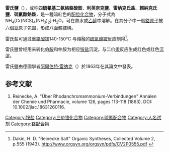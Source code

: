 {{Chembox
|   Name = 雷氏盐
|   ImageFile =Reinecke's salt V1.svg
|   ImageFile2 = Reinecke%27s-salt.jpg
|   ImageName = 
|   IUPACName = Chromate(1-), diaminetetrakis-<br />(thiocyanato-N)-, ammonium, (OC-6-11)-
|   OtherNames = 四硫氰基二氨络铬酸铵、利英纳克盐、雷氏盐、硫氰酸铬铵、雷纳克氏盐
| Section1 = {{Chembox Identifiers
| InChI = 1/4CNS.Cr.3H3N.H2O/c4*2-1-3;;;;;/h;;;;;3*1H3;1H2/q4*-1;+3;;;;/p+1/rC4H6CrN6S4.H3N.H2O/c6-5(7,8-1-12,9-2-13,10-3-14)11-4-15;;/h6-7H3;1H3;1H2/q-1;;/p+1
| InChIKey = GXUDINOISGOIAV-JJHXSEQHAU
| SMILES = [NH4+].S=C=N/[Cr-3]([NH3+])([NH3+])(/N=C=S)(/N=C=S)/N=C=S.O
| StdInChI_Ref = {{stdinchicite|correct|chemspider}}
| StdInChI = 1S/4CNS.Cr.3H3N.H2O/c4*2-1-3;;;;;/h;;;;;3*1H3;1H2/q4*-1;+3;;;;/p+1
| StdInChIKey_Ref = {{stdinchicite|correct|chemspider}}
| StdInChIKey = GXUDINOISGOIAV-UHFFFAOYSA-O
| CASNo_Ref = {{cascite|changed|??}}
| CASNo = 13573-16-5
| ChemSpiderID_Ref = {{chemspidercite|correct|chemspider}}
| ChemSpiderID =21106473 
| RTECS = na
  }}
| Section2 = {{Chembox Properties
|   Formula = C<sub>4</sub>H<sub>12</sub>N<sub>7</sub>OCrS<sub>2</sub>
|   MolarMass = 354.42 
|   Appearance = 深红色固体
|   Density = 
|   Solubility = 可溶于热水
|   MeltingPt = 270 °C
|   BoilingPt = 分解
|   pKa = 
  }}
| Section3 = {{Chembox Structure
|   Coordination = 八面体
|   CrystalStruct = 
|   Dipole = 0 [[德拜|D]]
  }}
| Section7 = {{Chembox Hazards
|   ExternalMSDS =
|   MainHazards = 有毒
|   RPhrases = {{R20/21/22}}
|   SPhrases = {{S36}}
  }}
| Section8 = {{Chembox Related
|   OtherCpds = [[氯化六氨合钴(III)|[Co(NH<sub>3</sub>)<sub>6</sub>]Cl<sub>3</sub>]]、[[硫氰酸钾|KSCN]]、<br />[[氯化铬|CrCl<sub>3</sub>]]
  }}
}}
'''雷氏鹽'''（{{lang-en|Reinecke's salt}}），或称'''四硫氰基二氨絡鉻酸銨'''、'''利英奈克鹽'''、'''雷纳克氏盐'''、'''賴納克氏鹽'''、'''硫氰酸鉻銨'''，是一種暗紅色的[[配位化合物|配位化合物]]，分子式為NH<sub>4</sub>[Cr(NCS)<sub>4</sub>(NH<sub>3</sub>)<sub>2</sub>]·H<sub>2</sub>O，可在熱水或[[乙醇|乙醇]]中溶解。在其分子中一個[[鉻|鉻]][[原子|原子]]被六個[[氮|氮]]原子包圍，形成八面體結構。

雷氏盐可通过[[重铬酸铵|重铬酸铵]]140-150°C 与熔融的[[硫氰酸铵|硫氰酸铵]]反应制得<ref>Dakin, H. D. "Reinecke Salt" Organic Syntheses, Collected Volume 2, p.555 (1943). [http://www.orgsyn.org/orgsyn/pdfs/CV2P0555.pdf http://www.orgsyn.org/orgsyn/pdfs/CV2P0555.pdf] {{Wayback|url=http://www.orgsyn.org/orgsyn/pdfs/CV2P0555.pdf |date=20120229170110 }}</ref>。

雷氏鹽曾经用来转化伯[[胺|胺]]和仲胺为相应[[:Category:铵盐|铵盐]]沉淀。与二价[[汞|汞]]反应生成红色或红色[[沉淀|沉淀]]。

雷氏鹽由德國學者[[阿爾伯特·雷纳克|阿爾伯特·雷纳克]]（{{lang|de|Albert Reinecke}}）於1863年在其論文中發表。

==参考文献==
{{reflist}}
#Reinecke, A. "Über Rhodanchromammonium-Verbindungen" Annalen der Chemie und Pharmacie, volume 126, pages 113-118 (1863). DOI: 10.1002/jlac.18631260116.


[[Category:铵盐|Category:铵盐]]
[[Category:三价铬化合物|Category:三价铬化合物]]
[[Category:硫氰配合物|Category:硫氰配合物]]
[[Category:人名试剂|Category:人名试剂]]
[[Category:铬配合物|Category:铬配合物]]